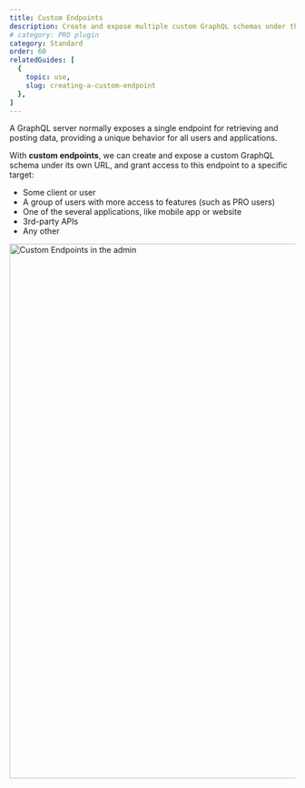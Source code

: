 ```yaml
---
title: Custom Endpoints
description: Create and expose multiple custom GraphQL schemas under their own URL, for different users, applications, external services, or other.
# category: PRO plugin
category: Standard
order: 60
relatedGuides: [
  {
    topic: use,
    slug: creating-a-custom-endpoint
  },
]
---
```


A GraphQL server normally exposes a single endpoint for retrieving and posting data, providing a unique behavior for all users and applications.

With **custom endpoints**, we can create and expose a custom GraphQL schema under its own URL, and grant access to this endpoint to a specific target:

- Some client or user
- A group of users with more access to features (such as PRO users)
- One of the several applications, like mobile app or website
- 3rd-party APIs
- Any other

<Image
  src="/assets/guides/upstream/custom-endpoints-page.png"
  width="1024"
  height="940"
  alt="Custom Endpoints in the admin"
  caption="Custom Endpoints in the admin"
/>
